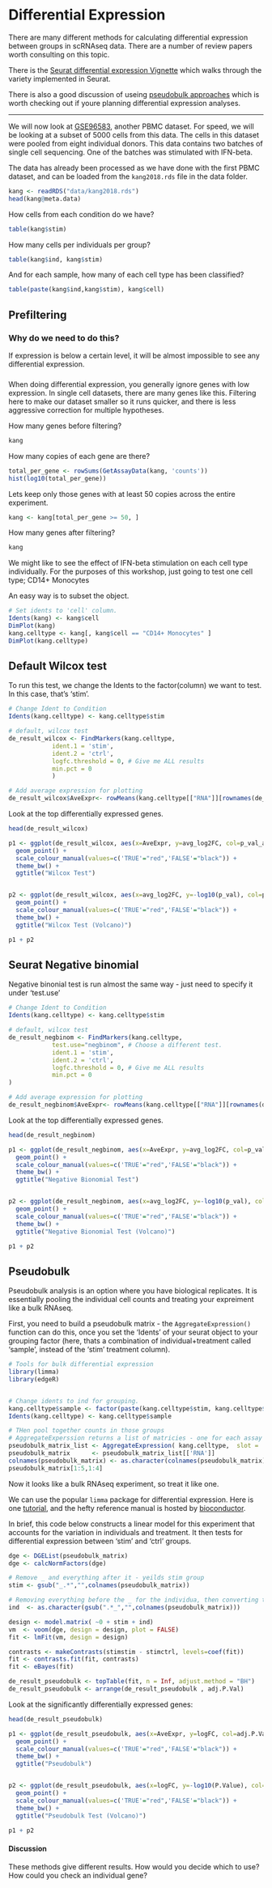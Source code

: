 # Differential Expression {#de2}


There are many different methods for calculating differential expression between groups in scRNAseq data. There are a number of review papers worth consulting on this topic.

There is the [Seurat differential expression Vignette](https://satijalab.org/seurat/archive/v3.1/de_vignette.html) which walks through the variety implemented in Seurat. 

There is also a good discussion of useing [pseudobulk approaches](http://bioconductor.org/books/3.15/OSCA.multisample/multi-sample-comparisons.html#creating-pseudo-bulk-samples) which is worth checking out if youre planning differential expression analyses.

---

We will now look at [GSE96583](https://www.ncbi.nlm.nih.gov/geo/query/acc.cgi?acc=GSE96583), another PBMC dataset. For speed, we will be looking at a subset of 5000 cells from this data. The cells in this dataset were pooled from eight individual donors. This data contains two batches of single cell sequencing. One of the batches was stimulated with IFN-beta.




The data has already been processed as we have done with the first PBMC dataset, and can be loaded from the `kang2018.rds` file in the data folder.

```r
kang <- readRDS("data/kang2018.rds")
head(kang@meta.data)
```

How cells from each condition do we have?
```r
table(kang$stim)
```

How many cells per individuals per group?
```r
table(kang$ind, kang$stim)
```
And for each sample, how many of each cell type has been classified?

```r
table(paste(kang$ind,kang$stim), kang$cell)
```



## Prefiltering

### Why do we need to do this? {- .rational}

If expression is below a certain level, it will be almost impossible to see any differential expression.

### {-}


When doing differential expression, you generally ignore genes with low expression.
In single cell datasets, there are many genes like this. Filtering here to make our dataset smaller so it runs quicker, and there is less aggressive correction for multiple hypotheses.

How many genes before filtering?
```r
kang
```


How many copies of each gene are there?
```R
total_per_gene <- rowSums(GetAssayData(kang, 'counts'))
hist(log10(total_per_gene))
```



Lets keep only those genes with at least 50 copies across the entire experiment.
```r
kang <- kang[total_per_gene >= 50, ] 
```


How many genes after filtering?
```r
kang
```



We might like to see the effect of IFN-beta stimulation on each cell type individually. For the purposes of this workshop, just going to test one cell type; CD14+ Monocytes 

An easy way is to subset the object. 

```r
# Set idents to 'cell' column.
Idents(kang) <- kang$cell
DimPlot(kang)
kang.celltype <- kang[, kang$cell == "CD14+ Monocytes" ]
DimPlot(kang.celltype)
```




##  Default Wilcox test

To run this test, we change the Idents to the factor(column) we want to test. In this case, that's 'stim'.

```r
# Change Ident to Condition
Idents(kang.celltype) <- kang.celltype$stim

# default, wilcox test
de_result_wilcox <- FindMarkers(kang.celltype, 
            ident.1 = 'stim',
            ident.2 = 'ctrl',
            logfc.threshold = 0, # Give me ALL results
            min.pct = 0
            )

# Add average expression for plotting
de_result_wilcox$AveExpr<- rowMeans(kang.celltype[["RNA"]][rownames(de_result_wilcox),])
```

Look at the top differentially expressed genes.
```r
head(de_result_wilcox)
```

```r
p1 <- ggplot(de_result_wilcox, aes(x=AveExpr, y=avg_log2FC, col=p_val_adj < 0.05)) +
  geom_point() +
  scale_colour_manual(values=c('TRUE'="red",'FALSE'="black")) + 
  theme_bw() +
  ggtitle("Wilcox Test")


p2 <- ggplot(de_result_wilcox, aes(x=avg_log2FC, y=-log10(p_val), col=p_val_adj < 0.05)) +
  geom_point() +
  scale_colour_manual(values=c('TRUE'="red",'FALSE'="black")) + 
  theme_bw() +
  ggtitle("Wilcox Test (Volcano)")

p1 + p2
```


## Seurat Negative binomial

Negative binonial test is run almost the same way - just need to specify it under 'test.use'

```r

# Change Ident to Condition
Idents(kang.celltype) <- kang.celltype$stim

# default, wilcox test
de_result_negbinom <- FindMarkers(kang.celltype, 
            test.use="negbinom", # Choose a different test.
            ident.1 = 'stim',
            ident.2 = 'ctrl',
            logfc.threshold = 0, # Give me ALL results
            min.pct = 0
)

# Add average expression for plotting
de_result_negbinom$AveExpr<- rowMeans(kang.celltype[["RNA"]][rownames(de_result_negbinom),])
```



Look at the top differentially expressed genes.
```r
head(de_result_negbinom)
```

```r
p1 <- ggplot(de_result_negbinom, aes(x=AveExpr, y=avg_log2FC, col=p_val_adj < 0.05)) +
  geom_point() +
  scale_colour_manual(values=c('TRUE'="red",'FALSE'="black")) + 
  theme_bw() +
  ggtitle("Negative Bionomial Test")


p2 <- ggplot(de_result_negbinom, aes(x=avg_log2FC, y=-log10(p_val), col=p_val_adj < 0.05)) +
  geom_point() +
  scale_colour_manual(values=c('TRUE'="red",'FALSE'="black")) + 
  theme_bw() +
  ggtitle("Negative Bionomial Test (Volcano)")

p1 + p2
```


## Pseudobulk

Pseudobulk analysis is an option where you have biological replicates. It is essentially pooling the individual cell counts and treating your expreiment like a bulk RNAseq.


First, you need to build a pseudobulk matrix - the `AggregateExpression()` function can do this, once you set the 'Idents' of your seurat object to your grouping factor (here, thats a combination of individual+treatment called 'sample', instead of the 'stim' treatment column).

```r
# Tools for bulk differential expression
library(limma)
library(edgeR)


# Change idents to ind for grouping.
kang.celltype$sample <- factor(paste(kang.celltype$stim, kang.celltype$ind, sep="_"))
Idents(kang.celltype) <- kang.celltype$sample

# THen pool together counts in those groups
# AggregateExperssion returns a list of matricies - one for each assay requested (even just requesting one)
pseudobulk_matrix_list <- AggregateExpression( kang.celltype,  slot = 'counts', assays='RNA' )
pseudobulk_matrix      <- pseudobulk_matrix_list[['RNA']]
colnames(pseudobulk_matrix) <- as.character(colnames(pseudobulk_matrix)) # Changes colnames to simple text
pseudobulk_matrix[1:5,1:4]
```

Now it looks like a bulk RNAseq experiment, so treat it like one.

We can use the popular `limma` package for differential expression. Here is one [tutorial](https://ucdavis-bioinformatics-training.github.io/2018-June-RNA-Seq-Workshop/thursday/DE.html), and the hefty reference manual is hosted by [bioconductor](https://bioconductor.org/packages/release/bioc/html/limma.html).

In brief, this code below constructs a linear model for this experiment that accounts for the variation in individuals and treatment. It then tests for differential expression between 'stim' and 'ctrl' groups.

```R
dge <- DGEList(pseudobulk_matrix)
dge <- calcNormFactors(dge)

# Remove _ and everything after it - yeilds stim group
stim <- gsub("_.*","",colnames(pseudobulk_matrix)) 

# Removing everything before the _ for the individua, then converting those numerical ind explictiy to text. Else limma will treat them as numbers!
ind  <- as.character(gsub(".*_","",colnames(pseudobulk_matrix))) 

design <- model.matrix( ~0 + stim + ind)
vm  <- voom(dge, design = design, plot = FALSE)
fit <- lmFit(vm, design = design)

contrasts <- makeContrasts(stimstim - stimctrl, levels=coef(fit))
fit <- contrasts.fit(fit, contrasts)
fit <- eBayes(fit)

de_result_pseudobulk <- topTable(fit, n = Inf, adjust.method = "BH")
de_result_pseudobulk <- arrange(de_result_pseudobulk , adj.P.Val)
```


Look at the significantly differentially expressed genes:
```r
head(de_result_pseudobulk)
```


```r
p1 <- ggplot(de_result_pseudobulk, aes(x=AveExpr, y=logFC, col=adj.P.Val < 0.05)) +
  geom_point() +
  scale_colour_manual(values=c('TRUE'="red",'FALSE'="black")) + 
  theme_bw() +
  ggtitle("Pseudobulk")


p2 <- ggplot(de_result_pseudobulk, aes(x=logFC, y=-log10(P.Value), col=adj.P.Val < 0.05)) +
  geom_point() +
  scale_colour_manual(values=c('TRUE'="red",'FALSE'="black")) + 
  theme_bw() +
  ggtitle("Pseudobulk Test (Volcano)")

p1 + p2

```

#### Discussion {- .challenge}

These methods give different results. How would you decide which to use? How could you check an individual gene?



